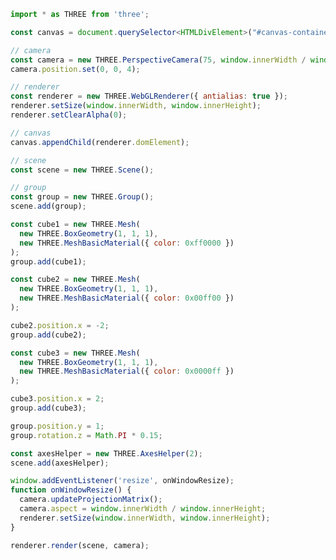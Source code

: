 
<Layout title="Groups - Learning Three.js">
  <div class="h-screen py-10 md:py-20">
    <Example2 title="Groups" description="" />
  </div>
  <div class="h-screen overflow-y-scroll rounded-2xl my-10 md:my-20 container max-w-7xl place-self-center">

```javascript
import * as THREE from 'three';

const canvas = document.querySelector<HTMLDivElement>("#canvas-container")!;

// camera
const camera = new THREE.PerspectiveCamera(75, window.innerWidth / window.innerHeight);
camera.position.set(0, 0, 4);

// renderer
const renderer = new THREE.WebGLRenderer({ antialias: true });
renderer.setSize(window.innerWidth, window.innerHeight);
renderer.setClearAlpha(0);

// canvas
canvas.appendChild(renderer.domElement);

// scene
const scene = new THREE.Scene();

// group
const group = new THREE.Group();
scene.add(group);

const cube1 = new THREE.Mesh(
  new THREE.BoxGeometry(1, 1, 1),
  new THREE.MeshBasicMaterial({ color: 0xff0000 })
);
group.add(cube1);

const cube2 = new THREE.Mesh(
  new THREE.BoxGeometry(1, 1, 1),
  new THREE.MeshBasicMaterial({ color: 0x00ff00 })
);

cube2.position.x = -2;
group.add(cube2);

const cube3 = new THREE.Mesh(
  new THREE.BoxGeometry(1, 1, 1),
  new THREE.MeshBasicMaterial({ color: 0x0000ff })
);

cube3.position.x = 2;
group.add(cube3);

group.position.y = 1;
group.rotation.z = Math.PI * 0.15;

const axesHelper = new THREE.AxesHelper(2);
scene.add(axesHelper);

window.addEventListener('resize', onWindowResize);
function onWindowResize() {
  camera.updateProjectionMatrix();
  camera.aspect = window.innerWidth / window.innerHeight;
  renderer.setSize(window.innerWidth, window.innerHeight);
}

renderer.render(scene, camera);
```

  </div>
</Layout>
